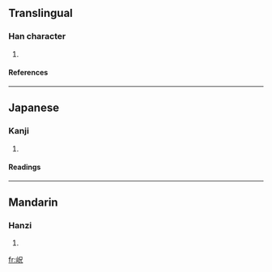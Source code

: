 ==Translingual==
===Han character===
{{Han char|rn=46|rad=山|as=05|sn=8|four=|canj=山口竹山 (URHU)}}
# {{defn|Han|sort=山05}}
====References====
{{Han ref|kx=0309.300|dkj=07999|hdz=10767.050|uh=5CB2|ud=23730}}
----
==Japanese==
===Kanji===
{{ja-kanji|grade=|rs=山05}}
# {{defn|Japanese}} 
====Readings====
{{ja-readings|on=[[こう]] (kō), [[きょう]] (kyō)|kun=}}
----
==Mandarin==
===Hanzi===
{{cmn-hanzi|pin=[[kuàng]] (kuang4)|wg=k'uang<sup>4</sup>}}
# {{defn|Mandarin}}

[[fr:岲]]